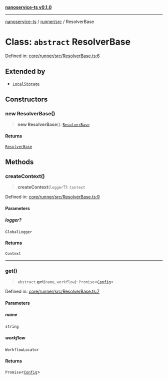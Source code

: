 [**nanoservice-ts v0.1.0**](/docs/ref/README)

***

[nanoservice-ts](/docs/ref/README) / [runner/src](/docs/ref/runner/src/README) / ResolverBase

# Class: `abstract` ResolverBase

Defined in: [core/runner/src/ResolverBase.ts:6](https://github.com/deskree-inc/nanoservice-ts/blob/3ff7c6796e400e5bcd826090854040c1559068d4/core/runner/src/ResolverBase.ts#L6)

## Extended by

- [`LocalStorage`](/docs/ref/runner/src/classes/LocalStorage)

## Constructors

### new ResolverBase()

> **new ResolverBase**(): [`ResolverBase`](/docs/ref/runner/src/classes/ResolverBase)

#### Returns

[`ResolverBase`](/docs/ref/runner/src/classes/ResolverBase)

## Methods

### createContext()

> **createContext**(`logger`?): `Context`

Defined in: [core/runner/src/ResolverBase.ts:9](https://github.com/deskree-inc/nanoservice-ts/blob/3ff7c6796e400e5bcd826090854040c1559068d4/core/runner/src/ResolverBase.ts#L9)

#### Parameters

##### logger?

`GlobalLogger`

#### Returns

`Context`

***

### get()

> `abstract` **get**(`name`, `workflow`): `Promise`\<[`Config`](/docs/ref/runner/src/type-aliases/Config)\>

Defined in: [core/runner/src/ResolverBase.ts:7](https://github.com/deskree-inc/nanoservice-ts/blob/3ff7c6796e400e5bcd826090854040c1559068d4/core/runner/src/ResolverBase.ts#L7)

#### Parameters

##### name

`string`

##### workflow

`WorkflowLocator`

#### Returns

`Promise`\<[`Config`](/docs/ref/runner/src/type-aliases/Config)\>

